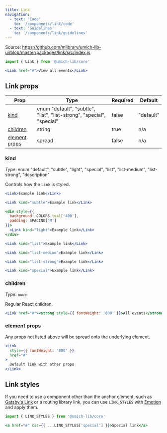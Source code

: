 ```yaml
---
title: Link
navigation:
  - text: 'Code'
    to: '/components/link/code'
  - text: 'Guidelines'
    to: '/components/link/guidelines'
---
```



Source: https://github.com/mlibrary/umich-lib-ui/blob/master/packages/link/src/index.js

```js
import { Link } from '@umich-lib/core'
```

```jsx live=true
<Link href="#">View all events</Link>
```

## Link props

|Prop|Type|Required|Default|
|----|----|--------|-------|
|[kind](#kind)|enum "default", "subtle", "list", "list-strong", "special", "special"|false|"default"|
|[children](#children)|string|true|n/a|
|[element props](#element-props)|spread|false|n/a|

### kind

*Type*: enum "default", "subtle", "light", "special", "list", "list-medium", "list-strong", "description"

Controls how the `Link` is styled.

```jsx live
<Link>Example link</Link>
```

```jsx live
<Link kind="subtle">Example link</Link>
```

```jsx live
<div style={{
  background: COLORS.teal['400'],
  padding: SPACING['M']
}}>
  <Link kind="light">Example link</Link>
</div>
```

```jsx live
<Link kind="list">Example link</Link>
```

```jsx live
<Link kind="list-medium">Example link</Link>
```

```jsx live
<Link kind="list-strong">Example link</Link>
```

```jsx live
<Link kind="special">Example link</Link>
```

### children

*Type*: `node`

Regular React children.

```jsx live=true
<Link href="#"><strong style={{ fontWeight: '800' }}>All events</strong></Link>
```

### element props

Any props not listed above will be spread onto the underlying element.

```jsx live=true
<Link
  style={{ fontWeight: '800' }}
  href="#"
>
  Default link with other props
</Link>
```

## Link styles

If you need to use a component other than the anchor element, such as [Gatsby's Link](https://www.gatsbyjs.org/docs/gatsby-link/) or a routing library link, you can use `LINK_STYLES` with [Emotion](https://emotion.sh/docs/) and apply them.

```js
import { LINK_STYLES } from '@umich-lib/core'
```

```jsx
<a href="#" css={{ ...LINK_STYLES['special'] }}>Special link</a>
```